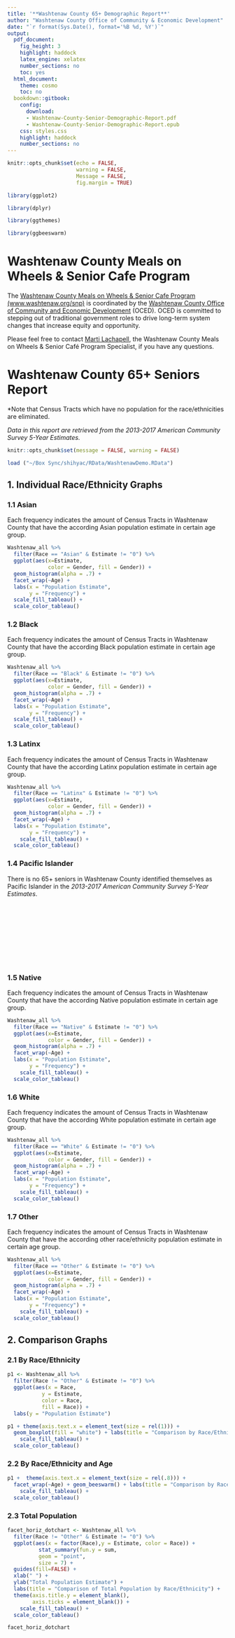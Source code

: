 ```yaml
---
title: '**Washtenaw County 65+ Demographic Report**'
author: "Washtenaw County Office of Community & Economic Development"
date: "`r format(Sys.Date(), format='%B %d, %Y')`"
output:
  pdf_document:
    fig_height: 3
    highlight: haddock
    latex_engine: xelatex
    number_sections: no
    toc: yes
  html_document:
    theme: cosmo
    toc: no
  bookdown::gitbook:
    config:
      download:
      - Washtenaw-County-Senior-Demographic-Report.pdf
      - Washtenaw-County-Senior-Demographic-Report.epub
    css: styles.css
    highlight: haddock
    number_sections: no
---
```


```r
knitr::opts_chunk$set(echo = FALSE, 
                      warning = FALSE, 
                      Message = FALSE, 
                      fig.margin = TRUE)

library(ggplot2)

library(dplyr)

library(ggthemes)

library(ggbeeswarm)


```

# Washtenaw County Meals on Wheels & Senior Cafe Program

The [Washtenaw County Meals on Wheels & Senior Cafe Program](https://www.washtenaw.org/snp) [(www.washtenaw.org/snp)](https://www.washtenaw.org/snp) is coordinated by the [Washtenaw County Office of Community and Economic Development](https://www.washtenaw.org/569/Community-Economic-Development) (OCED). OCED is committed to stepping out of traditional government roles to drive long-term system changes that increase equity and opportunity.

Please feel free to contact [Marti Lachapell](mailto:lachapellm@washtenaw.org), the Washtenaw County Meals on Wheels & Senior Café Program Specialist, if you have any questions.


# Washtenaw County 65+ Seniors Report {.tabset}


*Note that Census Tracts which have no population for the race/ethnicities are eliminated.

*Data in this report are retrieved from the 2013-2017 American Community Survey 5-Year Estimates.*

\pagebreak


```r
knitr::opts_chunk$set(message = FALSE, warning = FALSE)

load ("~/Box Sync/shihyac/RData/WashtenawDemo.RData")

```

## 1. Individual Race/Ethnicity Graphs {.tabset}

### 1.1 Asian
Each frequency indicates the amount of Census Tracts in Washtenaw County that have the according Asian population estimate in certain age group.

```r
Washtenaw_all %>%
  filter(Race == "Asian" & Estimate != "0") %>%
  ggplot(aes(x=Estimate,
             color = Gender, fill = Gender)) + 
  geom_histogram(alpha = .7) +
  facet_wrap(~Age) + 
  labs(x = "Population Estimate", 
       y = "Frequency") +
  scale_fill_tableau() +
  scale_color_tableau()

```



### 1.2 Black
Each frequency indicates the amount of Census Tracts in Washtenaw County that have the according Black population estimate in certain age group.

```r

Washtenaw_all %>%
  filter(Race == "Black" & Estimate != "0") %>%
  ggplot(aes(x=Estimate,
             color = Gender, fill = Gender)) + 
  geom_histogram(alpha = .7) +
  facet_wrap(~Age) + 
  labs(x = "Population Estimate", 
       y = "Frequency") +
  scale_fill_tableau() +
  scale_color_tableau()

```

\pagebreak

### 1.3 Latinx
Each frequency indicates the amount of Census Tracts in Washtenaw County that have the according Latinx population estimate in certain age group.

```r

Washtenaw_all %>%
  filter(Race == "Latinx" & Estimate != "0") %>%
  ggplot(aes(x=Estimate,
             color = Gender, fill = Gender)) + 
  geom_histogram(alpha = .7) +
  facet_wrap(~Age) + 
  labs(x = "Population Estimate", 
       y = "Frequency") +
    scale_fill_tableau() +
  scale_color_tableau()

```

### 1.4 Pacific Islander
There is no 65+ seniors in Washtenaw County identified themselves as Pacific Islander in the *2013-2017 American Community Survey 5-Year Estimates*.

<br><br>
<br><br>
<br><br>
<br><br>


### 1.5 Native
Each frequency indicates the amount of Census Tracts in Washtenaw County that have the according Native population estimate in certain age group.

```r

Washtenaw_all %>%
  filter(Race == "Native" & Estimate != "0") %>%
  ggplot(aes(x=Estimate,
             color = Gender, fill = Gender)) + 
  geom_histogram(alpha = .7) +
  facet_wrap(~Age) + 
  labs(x = "Population Estimate", 
       y = "Frequency") +
    scale_fill_tableau() +
  scale_color_tableau()

```

\pagebreak

### 1.6 White
Each frequency indicates the amount of Census Tracts in Washtenaw County that have the according White population estimate in certain age group.

```r

Washtenaw_all %>%
  filter(Race == "White" & Estimate != "0") %>%
  ggplot(aes(x=Estimate,
             color = Gender, fill = Gender)) + 
  geom_histogram(alpha = .7) +
  facet_wrap(~Age) + 
  labs(x = "Population Estimate", 
       y = "Frequency") +
    scale_fill_tableau() +
  scale_color_tableau()

```



### 1.7 Other
Each frequency indicates the amount of Census Tracts in Washtenaw County that have the according other race/ethnicity population estimate in certain age group.

```r

Washtenaw_all %>%
  filter(Race == "Other" & Estimate != "0") %>%
  ggplot(aes(x=Estimate,
             color = Gender, fill = Gender)) + 
  geom_histogram(alpha = .7) +
  facet_wrap(~Age) + 
  labs(x = "Population Estimate", 
       y = "Frequency") +
    scale_fill_tableau() +
  scale_color_tableau()

```

\pagebreak

## 2. Comparison Graphs {.tabset}

### 2.1 By Race/Ethnicity
```r

p1 <- Washtenaw_all %>%
  filter(Race != "Other" & Estimate != "0") %>%
  ggplot(aes(x = Race,
           y = Estimate, 
           color = Race, 
           fill = Race)) +
  labs(y = "Population Estimate")

p1 + theme(axis.text.x = element_text(size = rel(1))) + 
  geom_boxplot(fill = "white") + labs(title = "Comparison by Race/Ethnicity", subtitle = "For each race every dot is a census tract") + xlab(" ") +
    scale_fill_tableau() +
  scale_color_tableau()

```

### 2.2 By Race/Ethnicity and Age

```r

p1 +  theme(axis.text.x = element_text(size = rel(.8))) + 
  facet_wrap(~Age) + geom_beeswarm() + labs(title = "Comparison by Race/Ethnicity and Age", subtitle = "For each group every dot is a census tract") + xlab(" ") +
    scale_fill_tableau() +
  scale_color_tableau()

```

\pagebreak

### 2.3 Total Population

```r
facet_horiz_dotchart <- Washtenaw_all %>%
  filter(Race != "Other" & Estimate != "0") %>%
  ggplot(aes(x = factor(Race),y = Estimate, color = Race)) + 
          stat_summary(fun.y = sum, 
          geom = "point", 
          size = 7) +
  guides(fill=FALSE) +
  xlab(" ") + 
  ylab("Total Population Estimate") + 
  labs(title = "Comparison of Total Population by Race/Ethnicity") +
  theme(axis.title.y = element_blank(),
        axis.ticks = element_blank()) +
    scale_fill_tableau() +
  scale_color_tableau()

facet_horiz_dotchart
```

